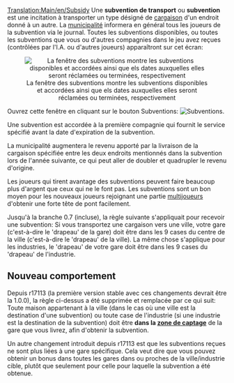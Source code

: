 [[Translation:Main/en/Subsidy]]
{{en/-}}
Une '''subvention de transport''' ou '''subvention''' est une incitation à transporter un type désigné de [[Main/fr/Cargaison|cargaison]] d'un endroit donné à un autre. La [[Main/fr/Municipalité|municipalité]] informera en général tous les joueurs de la subvention via le journal. Toutes les subventions disponibles, ou toutes les subventions que vous ou d'autres compagnies dans le jeu avez reçues (contrôlées par l'I.A. ou d'autres joueurs) apparaîtront sur cet écran:

<center>[[File:en/Transportsubsidy multiplayer.png|center|frame|La fenêtre des subventions montre les subventions disponibles et accordées ainsi que els dates auxquelles elles seront réclamées ou terminées, respectivement]]</center>

Ouvrez cette fenêtre en cliquant sur le bouton Subventions: [[File:en/manual html 54594ccb.png|Subventions]].

Une subvention est accordée à la première compagnie qui fournit le service spécifié avant la date d'expiration de la subvention.

La municipalité augmentera le revenu apporté par la livraison de la cargaison spécifiée entre les deux endroits mentionnés dans la subvention lors de l'année suivante, ce qui peut aller de doubler et quadrupler le revenu d'origine.

Les joueurs qui tirent avantage des subventions peuvent faire beaucoup plus d'argent que ceux qui ne le font pas. Les subventions sont un bon moyen pour les nouveaux joueurs rejoignant une partie [[Main/fr/Multijoueurs|multijoueurs]] d'obtenir une forte tête de pont facilement.

Jusqu'à la branche 0.7 (incluse), la règle suivante s'appliquait pour recevoir une subvention:
Si vous transportez une cargaison vers une ville, votre gare (c'est-à-dire le 'drapeau' de la gare) doit être dans les 9 cases du centre de la ville (c'est-à-dire le 'drapeau' de la ville). La même chose s'applique pour les industries, le 'drapeau' de votre gare doit être dans les 9 cases du 'drapeau' de l'industrie.

==Nouveau comportement==
Depuis r17113 (la première version stable avec ces changements devrait être la 1.0.0), la règle ci-dessus a été supprimée et remplacée par ce qui suit: Toute maison appartenant à la ville (dans le cas où une ville est la destination d'une subvention) ou toute case de l'industrie (si une industrie est la destination de la subvention) doit être '''dans la [[Main/fr/Zone de captage|zone de captage]]''' de la gare que vous livrez, afin d'obtenir la subvention.

Un autre changement introduit depuis r17113 est que les subventions reçues ne sont plus liées à une gare spécifique. Cela veut dire que vous pouvez obtenir un bonus dans toutes les gares dans ou proches de la ville/industrie cible, plutôt que seulement pour celle pour laquelle la subvention a été obtenue.
{{fr/Disponibilité|1.0}}